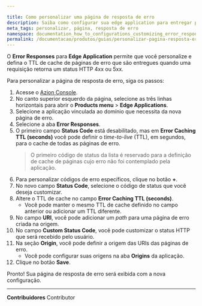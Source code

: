 ```yaml
---

title: Como personalizar uma página de resposta de erro
description: Saiba como configurar sua edge application para entregar páginas de erro personalizadas ao seu usuário baseada em códigos de erro HTTP.
meta_tags: personalizar, página, resposta de erro
namespace: documentation_how_to_configurations_customizing_error_response_page
permalink: /documentacao/produtos/guias/personalizar-pagina-resposta-erro/
---
```


O **Error Responses** para **Edge Application** permite que você personalize e defina o TTL de cache de páginas de erro que são entregues quando uma requisição retorna um status HTTP 4xx ou 5xx.

<LinkButton outlined link="/pt-br/documentacao/produtos/build/edge-application/error-responses/" label="Saiba mais sobre Error Responses" />

Para personalizar a página de resposta de erro, siga os passos:

1. Acesse o [Azion Console](https://console.azion.com/).
2. No canto superior esquerdo da página, selecione as três linhas horizontais para abrir o **Products menu** > **Edge Applications**.
3. Selecione a aplicação vinculada ao domínio que necessita da nova página de erro.
4. Selecione a aba **Error Responses**.
5. O primeiro campo **Status Code** está desabilitado, mas em **Error Caching TTL (seconds)** você pode definir o *time-to-live* (TTL), em segundos, para o cache de todas as páginas de erro.
    > O primeiro código de status da lista é reservado para a definição de cache de páginas cujo erro não foi contemplado pela aplicação.
6. Para personalizar códigos de erro específicos, clique no botão **+**.
7. No novo campo **Status Code**, selecione o código de status que você deseja customizar.
8. Altere o TTL de cache no campo **Error Caching TTL (seconds)**.
   - Você pode manter o mesmo TTL de cache definido no campo anterior ou adicionar um TTL diferente.
9. No campo **URI**, você pode adicionar um *path* para uma página de erro criada na origem.
10. No campo **Custom Status Code**, você pode customizar o status HTTP que será recebido pelo usuário.
11. Na seção **Origin**, você pode definir a origem das URIs das páginas de erro.
    - Você pode configurar suas origens na aba **Origins** da aplicação.
12. Clique no botão **Save**.

Pronto! Sua página de resposta de erro será exibida com a nova configuração.





---


**Contribuidores** <ContributorList>Contributor</ContributorList>
